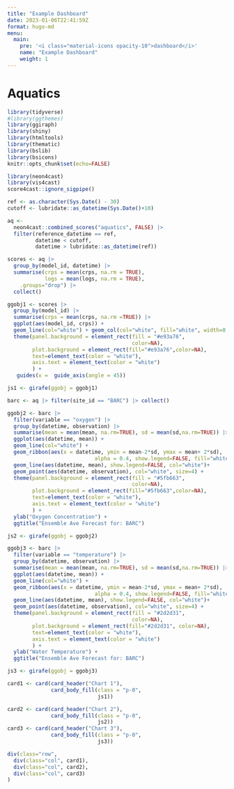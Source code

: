 ```yaml
---
title: "Example Dashboard"
date: 2023-01-06T22:41:59Z
format: hugo-md
menu:
  main:
    pre: '<i class="material-icons opacity-10">dashboard</i>'
    name: "Example Dashboard"
    weight: 1
---
```


# Aquatics

```r
library(tidyverse)
#library(ggthemes)
library(ggiraph)
library(shiny)
library(htmltools)
library(thematic)
library(bslib)
library(bsicons)
knitr::opts_chunk$set(echo=FALSE)

library(neon4cast)
library(vis4cast)
score4cast::ignore_sigpipe()
```





```r
ref <- as.character(Sys.Date() - 30)
cutoff <- lubridate::as_datetime(Sys.Date()+10)

aq <- 
  neon4cast::combined_scores("aquatics", FALSE) |>
  filter(reference_datetime == ref, 
         datetime < cutoff, 
         datetime > lubridate::as_datetime(ref)) 

scores <- aq |>
  group_by(model_id, datetime) |>
  summarise(crps = mean(crps, na.rm = TRUE),
            logs = mean(logs, na.rm = TRUE),
    .groups="drop") |>
  collect()


```

```r
ggobj1 <- scores |>
  group_by(model_id) |>
  summarise(crps = mean(crps, na.rm =TRUE)) |>
  ggplot(aes(model_id, crps)) +
  geom_line(col="white") + geom_col(col="white", fill="white", width=0.3) +
  theme(panel.background = element_rect(fill = "#e93a76",
                                        color=NA),
        plot.background = element_rect(fill="#e93a76",color=NA),
        text=element_text(color = "white"), 
        axis.text = element_text(color = "white")
        ) +
   guides(x =  guide_axis(angle = 45))

js1 <- girafe(ggobj = ggobj1)

```



```r

barc <- aq |> filter(site_id == "BARC") |> collect()

ggobj2 <- barc |> 
  filter(variable == "oxygen") |>
  group_by(datetime, observation) |> 
  summarise(mean = mean(mean, na.rm=TRUE), sd = mean(sd,na.rm=TRUE)) |>
  ggplot(aes(datetime, mean)) + 
  geom_line(col="white") + 
  geom_ribbon(aes(x = datetime, ymin = mean-2*sd, ymax = mean+ 2*sd),
                            alpha = 0.4, show.legend=FALSE, fill="white") +
  geom_line(aes(datetime, mean), show.legend=FALSE, col="white")+
  geom_point(aes(datetime, observation), col="white", size=4) +
  theme(panel.background = element_rect(fill = "#5fb663",
                                        color=NA),
        plot.background = element_rect(fill="#5fb663",color=NA),
        text=element_text(color = "white"), 
        axis.text = element_text(color = "white")
        ) +
  ylab("Oxygen Concentration") + 
  ggtitle("Ensemble Ave Forecast for: BARC")

js2 <- girafe(ggobj = ggobj2)
```



```r
ggobj3 <- barc |> 
  filter(variable == "temperature") |>
  group_by(datetime, observation) |> 
  summarise(mean = mean(mean, na.rm=TRUE), sd = mean(sd,na.rm=TRUE)) |>
  ggplot(aes(datetime, mean)) + 
  geom_line(col="white") + 
  geom_ribbon(aes(x = datetime, ymin = mean-2*sd, ymax = mean+ 2*sd),
                            alpha = 0.4, show.legend=FALSE, fill="white") +
  geom_line(aes(datetime, mean), show.legend=FALSE, col="white")+
  geom_point(aes(datetime, observation), col="white", size=4) +
  theme(panel.background = element_rect(fill = "#2d2d31",
                                        color=NA),
        plot.background = element_rect(fill="#2d2d31", color=NA),
        text=element_text(color = "white"), 
        axis.text = element_text(color = "white")
        ) +
  ylab("Water Temperature") + 
  ggtitle("Ensemble Ave Forecast for: BARC")

js3 <- girafe(ggobj = ggobj3)
```

```r
card1 <- card(card_header("Chart 1"),
              card_body_fill(class = "p-0",
                             js1))

card2 <- card(card_header("Chart 2"),
              card_body_fill(class = "p-0",
                             js2))
card3 <- card(card_header("Chart 3"),
              card_body_fill(class = "p-0",
                             js3))

div(class="row",
  div(class="col", card1),
  div(class="col", card2),
  div(class="col", card3)
)

```
